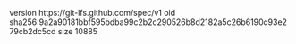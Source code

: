 version https://git-lfs.github.com/spec/v1
oid sha256:9a2a90181bbf595bdba99c2b2c290526b8d2182a5c26b6190c93e279cb2dc5cd
size 10885
